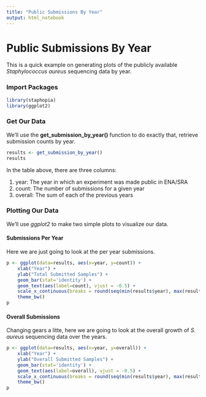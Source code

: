 ```yaml
---
title: "Public Submissions By Year"
output: html_notebook
---
```


# Public Submissions By Year
This is a quick example on generating plots of the publicly available *Staphylococcus aureus* sequencing data by year.

### Import Packages

```r
library(staphopia)
library(ggplot2)
```

### Get Our Data
We'll use the **get_submission_by_year()** function to do exactly that, retrieve submission counts by year.

```r
results <- get_submission_by_year()
results
```

In the table above, there are three columns:

1. year: The year in which an experiment was made public in ENA/SRA
2. count: The number of submissions for a given year
3. overall: The sum of each of the previous years

### Plotting Our Data
We'll use *ggplot2* to make two simple plots to visualize our data.

#### Submissions Per Year
Here we are just going to look at the per year submissions.

```r
p <- ggplot(data=results, aes(x=year, y=count)) +
    xlab("Year") +
    ylab("Total Submitted Samples") +
    geom_bar(stat='identity') +
    geom_text(aes(label=count), vjust = -0.5) +
    scale_x_continuous(breaks = round(seq(min(results$year), max(results$year), by = 1),1)) +
    theme_bw()
p
```


#### Overall Submissions
Changing gears a litte, here we are going to look at the overall growth of *S. aureus* sequencing data over the years.

```r
p <- ggplot(data=results, aes(x=year, y=overall)) +
    xlab("Year") +
    ylab("Overall Submitted Samples") +
    geom_bar(stat='identity') +
    geom_text(aes(label=overall), vjust = -0.5) +
    scale_x_continuous(breaks = round(seq(min(results$year), max(results$year), by = 1),1)) +
    theme_bw()
p
```

